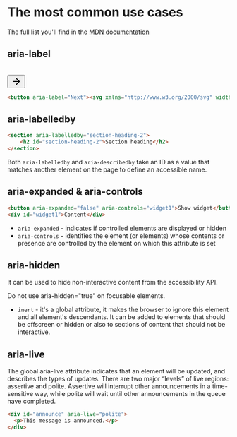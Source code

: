 
# The most common use cases

The full list you'll find in the <a class="link" href="https://developer.mozilla.org/en-US/docs/Web/Accessibility/ARIA/Attributes">MDN documentation</a>

## aria-label

<br />
<button aria-label="Next"><svg xmlns="http://www.w3.org/2000/svg" width="24" height="24" viewBox="0 0 24 24" fill="none" stroke="currentColor" stroke-width="2" stroke-linecap="round" stroke-linejoin="round" class="lucide lucide-arrow-right"><path d="M5 12h14"/><path d="m12 5 7 7-7 7"/></svg></button>

```html
<button aria-label="Next"><svg xmlns="http://www.w3.org/2000/svg" width="24" height="24" viewBox="0 0 24 24" fill="none" stroke="currentColor" stroke-width="2" stroke-linecap="round" stroke-linejoin="round" class="lucide lucide-arrow-right"><path d="M5 12h14"/><path d="m12 5 7 7-7 7"/></svg></button>
```

## aria-labelledby

```html
<section aria-labelledby="section-heading-2">
    <h2 id="section-heading-2">Section heading</h2>
</section>
```

Both `aria-labelledby` and `aria-describedby` take an ID as a value that matches another element on the page to define an accessible name.

## aria-expanded & aria-controls


```html
<button aria-expanded="false" aria-controls="widget1">Show widget</button>
<div id="widget1">Content</div>
```

- `aria-expanded` - indicates if controlled elements are displayed or hidden
- `aria-controls` - identifies the element (or elements) whose contents or presence are controlled by the element on which this attribute is set

## aria-hidden

It can be used to hide non-interactive content from the accessibility API.

<Callout type="warning" emoji="⚠️">
	Do not use aria-hidden="true" on focusable elements.
</Callout>

- `inert` - it's a global attribute, it makes the browser to ignore this element and all element's descendants. It can be added to elements that should be offscreen or hidden or also to sections of content that should not be interactive.

## aria-live

The global aria-live attribute indicates that an element will be updated, and describes the types of updates.
There are two major “levels” of live regions: assertive and polite. Assertive will interrupt other announcements in a time-sensitive way, while polite will wait until other announcements in the queue have completed.

```html
<div id="announce" aria-live="polite">
  <p>This message is announced.</p>
</div>
```